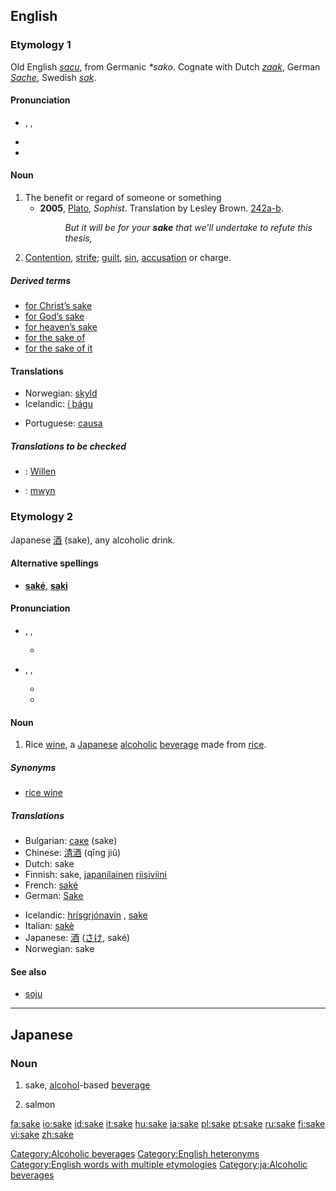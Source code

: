 {{see|Sake|saké}}
==English==

{{rank|wouldn't|success|instance|906|sake|justice|offer|promise}}

===Etymology 1===
Old English ''[[sacu]]'', from Germanic ''*sako''. Cognate with Dutch ''[[zaak]]'', German ''[[Sache]]'', Swedish ''[[sak]]''.

====Pronunciation====
* {{AHD|sāk}}, {{IPA|/seɪk/}}, {{SAMPA|/seIk/}}
* {{audio|en-us-sake.ogg|Audio (US)}}
* {{rhymes|eɪk}}

====Noun====
{{en-noun}}

# The benefit or regard of someone or something
#* '''2005''', [[w:Plato|Plato]], ''Sophist''.  Translation by Lesley Brown. [[w:Stephanus pagination|242a-b]].
#*: ''But it will be for your '''sake''' that we'll undertake to refute this thesis,''
# {{italbrac|obsolete except in phrases}}  [[Contention]], [[strife]]; [[guilt]], [[sin]], [[accusation]] or charge.

=====Derived terms=====
*[[for Christ's sake|for Christ’s sake]]
*[[for God's sake|for God’s sake]]
*[[for heaven's sake|for heaven’s sake]]
*[[for the sake of]]
*[[for the sake of it]]

====Translations====
{{top}}
*Norwegian: [[skyld]] {{f}}
*Icelandic: [[í þágu]]
{{mid}}
*Portuguese: [[causa]] {{f}}
{{bottom}}

=====Translations to be checked=====
<!--Remove this section once all of the translations below have been moved into the tables above.-->
{{checktrans}}
*{{ttbc|German}}: [[Willen]] {{m}}
*{{ttbc|Welsh}}: [[mwyn]]

===Etymology 2===
Japanese [[酒]] (sake), any alcoholic drink.

====Alternative spellings====
*'''[[saké]]''', '''[[saki]]'''

====Pronunciation====
* {{AHD|säkĕ}}, {{IPA|/sɑːkɛ/}}, {{SAMPA|/sA:kE/}}
** {{rhymes|ɑːkɛ}}
* {{AHD|säkē}}, {{IPA|/sɑːki/}}, {{SAMPA|/sA:ki/}}
** {{audio|en-us-sake-alcohol.ogg|Audio (US)}}
** {{rhymes|ɑːki}}

====Noun====
{{en-noun}}
{{wikipedia}}

# {{italbrac|countable and uncountable}} Rice [[wine]], a [[Japanese]] [[alcoholic]] [[beverage]] made from [[rice]].

=====Synonyms=====
*[[rice wine]]

=====Translations=====
{{top}}
*Bulgarian: [[саке]] (sake)  {{n}}
*Chinese: [[清酒]] (qīng jiǔ)
*Dutch: sake {{m}}
*Finnish: sake, [[japanilainen]] [[riisiviini]]
*French: [[saké]] {{m}}
*German: [[Sake]] {{m}}
{{mid}}
*Icelandic: [[hrísgrjónavín]] {{n}}, [[sake#Icelandic|sake]] {{n}}
*Italian: [[sakè]] {{m}}
*Japanese: [[酒]] ([[さけ]], saké)
*Norwegian: sake {{m}}
{{bottom}}

====See also====
*[[soju]]

[[Category:Alcoholic beverages]]
[[Category:English heteronyms]]
[[Category:English words with multiple etymologies]]

----

==Japanese==

===Noun===
{{ja-noun|r|hira=さけ}}

# {{ja-def|酒}} sake, [[alcohol]]-based [[beverage]]
# {{ja-def|鮭}} salmon

[[Category:ja:Alcoholic beverages]]

[[fa:sake]]
[[io:sake]]
[[id:sake]]
[[it:sake]]
[[hu:sake]]
[[ja:sake]]
[[pl:sake]]
[[pt:sake]]
[[ru:sake]]
[[fi:sake]]
[[vi:sake]]
[[zh:sake]]